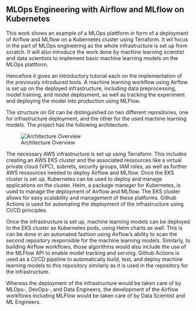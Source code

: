 ## MLOps Engineering with Airflow and MLflow on Kubernetes

This work shows an example of a MLOps plattform in form of a deployment of Airflow and MLflow on a Kubernetes cluster using Terraform. It wil focus in the part of MLOps engineering as the whole infrastructure is set up from scratch. It will also introduce the work done by machine learning scientist and data scientists to implement basic machine learning models on the MLOps plattform.

Hencefore it gives an introductory tutorial each on the implementation of the previously introduced tools. A machine learning workflow using Airflow is set up on the deployed infrastructure, including data preprocessing, model training, and model deployment, as well as tracking the experiment and deploying the model into production using MLFlow. 

The structure on Git can be distinguished on two different repositories, one for infrastructure deployment, and the other for the used machine learning models. The project has the following architecture. 

![Architecture Overview](images/01-Introduction/architecture-overview.png)

The necessary AWS infrastructure is set up using Terraform. This includes creating an AWS EKS cluster and the associated ressources like a virtual private cloud (VPC), subnets, security groups, IAM roles, as well as further AWS ressources needed to deploy Airflow and MLflow.
Once the EKS cluster is set up, Kubernetes can be used to deploy and manage applications on the cluster. Helm, a package manager for Kubernetes, is used to manage the deployment of Airflow and MLflow. The EKS cluster allows for easy scalability and management of these platforms. Github Actions is used for automating the deployment of the infrastructure using CI/CD principles. 

Once the infrastructure is set up, machine learning models can be deployed to the EKS cluster as Kubernetes pods, using Helm charts as well. This is can be done in an automated fashion using Airflow's ability to scan the second repository responsible for the machine learning models. Similarly, to building Airflow workflows, those algorithms would also include the use of the MLFlow API to enable model tracking and serving. Github Actions is used as a CI/CD pipeline to automatically build, test, and deploy machine learning models to this repository similarly as it is used in the repository for the infrastructure. 

<!---
Monitoring and logging would be achieved using CloudWatch to monitor the health and performance of the EKS cluster and its components, such as worker nodes, Kubernetes pods, etc and ELK stack or similar for logging of the system and applications. Networking would be handled by AWS Elastic Load Balancing service or Ingress controller to route traffic to the correct service/pod in the cluster.
-->

Whereas the deployment of the infrastructure would be taken care of by MLOps-, DevOps-, and Data Engineers, the development of the Airflow workflows including MLFlow would be taken care of by Data Scientist and ML Engineers.